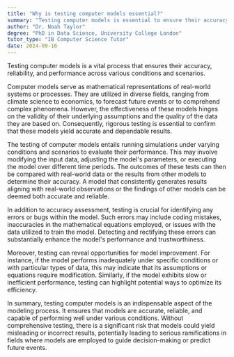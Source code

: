```yaml
---
title: "Why is testing computer models essential?"
summary: "Testing computer models is essential to ensure their accuracy, reliability, and performance under different conditions and scenarios."
author: "Dr. Noah Taylor"
degree: "PhD in Data Science, University College London"
tutor_type: "IB Computer Science Tutor"
date: 2024-09-16
---
```


Testing computer models is a vital process that ensures their accuracy, reliability, and performance across various conditions and scenarios.

Computer models serve as mathematical representations of real-world systems or processes. They are utilized in diverse fields, ranging from climate science to economics, to forecast future events or to comprehend complex phenomena. However, the effectiveness of these models hinges on the validity of their underlying assumptions and the quality of the data they are based on. Consequently, rigorous testing is essential to confirm that these models yield accurate and dependable results.

The testing of computer models entails running simulations under varying conditions and scenarios to evaluate their performance. This may involve modifying the input data, adjusting the model's parameters, or executing the model over different time periods. The outcomes of these tests can then be compared with real-world data or the results from other models to determine their accuracy. A model that consistently generates results aligning with real-world observations or the findings of other models can be deemed both accurate and reliable.

In addition to accuracy assessment, testing is crucial for identifying any errors or bugs within the model. Such errors may include coding mistakes, inaccuracies in the mathematical equations employed, or issues with the data utilized to train the model. Detecting and rectifying these errors can substantially enhance the model's performance and trustworthiness.

Moreover, testing can reveal opportunities for model improvement. For instance, if the model performs inadequately under specific conditions or with particular types of data, this may indicate that its assumptions or equations require modification. Similarly, if the model exhibits slow or inefficient performance, testing can highlight potential ways to optimize its efficiency.

In summary, testing computer models is an indispensable aspect of the modeling process. It ensures that models are accurate, reliable, and capable of performing well under various conditions. Without comprehensive testing, there is a significant risk that models could yield misleading or incorrect results, potentially leading to serious ramifications in fields where models are employed to guide decision-making or predict future events.
    